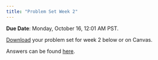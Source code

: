 ```yaml
---
title: "Problem Set Week 2"
---
```


**Due Date**: Monday, October 16, 12:01 AM PST.

[Download](https://github.com/emoriebeck/psc290-data-FQ23/raw/main/05-assignments/02-ps2/problemset2.zip) your problem set for week 2 below or on Canvas.

Answers can be found [here](https://github.com/emoriebeck/psc290-data-FQ23/raw/main/05-assignments/02-ps2/problemset2-solutions.zip).
